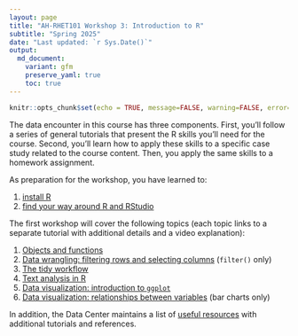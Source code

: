 ```yaml
---
layout: page
title: "AH-RHET101 Workshop 3: Introduction to R"
subtitle: "Spring 2025"
date: "Last updated: `r Sys.Date()`"
output:
  md_document:
    variant: gfm
    preserve_yaml: true
    toc: true
---
```


```r
knitr::opts_chunk$set(echo = TRUE, message=FALSE, warning=FALSE, error=FALSE)
```

The data encounter in this course has three components. 
First, you'll follow a series of general tutorials that present the R skills you'll need for the course. 
Second, you'll learn how to apply these skills to a specific case study related to the course content.
Then, you apply the same skills to a homework assignment.

As preparation for the workshop, you have learned to:

1. [install R](../../../tutorials/r_install)
1. [find your way around R and RStudio](../../../tutorials/r_basics)

The first workshop will cover the following topics (each topic links to a separate tutorial with additional details and a video explanation):

1. [Objects and functions](../../../tutorials/r_objects)
1. [Data wrangling: filtering rows and selecting columns](../../../tutorials/r_intro_subset) (`filter()` only)
1. [The tidy workflow](../../../tutorials/r_intro_pipe)
1. [Text analysis in R](../../../tutorias/r_text)
1. [Data visualization: introduction to `ggplot`](../../../tutorials/r_ggplot_intro)
1. [Data visualization: relationships between variables](../../../tutorials/r_ggplot_bivariate) (bar charts only)

In addition, the Data Center maintains a list of [useful resources](../../../tutorials/links) with additional tutorials and references.
